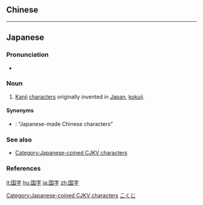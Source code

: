 ==Chinese==
{{zh-see|國字}}

----

==Japanese==
{{ja-kanjitab|こく|じ|yomi=on}}
{{wikipedia|lang=ja}}

===Pronunciation===
* {{ja-pron|こくじ|y=o|acc=0|acc_ref=NHK}}

===Noun===
{{ja-noun|こくじ|kyu=國字}}

# [[kanji|Kanji]] [[character]]s originally invented in [[Japan]], [[kokuji]].

====Synonyms====
* {{ja-r|和製漢字|わせいかんじ}}: “Japanese-made Chinese characters”

===See also===
* [[:Category:Japanese-coined CJKV characters|Category:Japanese-coined CJKV characters]]

===References===
<references/>

[[Category:Japanese-coined CJKV characters]]
[[Category:ja:Linguistics|こくじ]]

[[it:国字]]
[[hu:国字]]
[[ja:国字]]
[[zh:国字]]